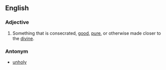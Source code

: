 ==English==

===Adjective===
#Something that is consecrated, [[good]], [[pure]], or otherwise made closer to the [[divine]].

===Antonym===
*[[unholy]]